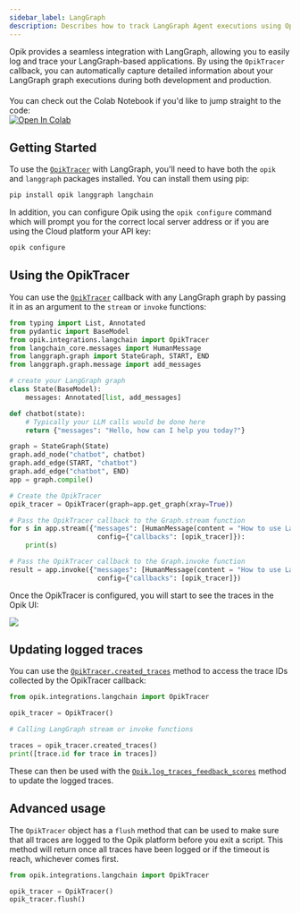 ```yaml
---
sidebar_label: LangGraph
description: Describes how to track LangGraph Agent executions using Opik
---
```


Opik provides a seamless integration with LangGraph, allowing you to easily log and trace your LangGraph-based applications. By using the `OpikTracer` callback, you can automatically capture detailed information about your LangGraph graph executions during both development and production.

<div style="display: flex; align-items: center; flex-wrap: wrap; margin: 20px 0;">
  <span style="margin-right: 10px;">
    You can check out the Colab Notebook if you'd like to jump straight to the code:
  </span>
  <a
    href="https://colab.research.google.com/github/comet-ml/opik/blob/main/apps/opik-documentation/documentation/docs/cookbook/langgraph.ipynb"
    target="_blank"
    rel="noopener noreferrer"
  >
    <img
      src="https://colab.research.google.com/assets/colab-badge.svg"
      alt="Open In Colab"
      style="vertical-align: middle;"
    />
  </a>
</div>

## Getting Started

To use the [`OpikTracer`](https://www.comet.com/docs/opik/python-sdk-reference/integrations/langchain/OpikTracer.html) with LangGraph, you'll need to have both the `opik` and `langgraph` packages installed. You can install them using pip:

```bash
pip install opik langgraph langchain
```

In addition, you can configure Opik using the `opik configure` command which will prompt you for the correct local server address or if you are using the Cloud platform your API key:

```bash
opik configure
```

## Using the OpikTracer

You can use the [`OpikTracer`](https://www.comet.com/docs/opik/python-sdk-reference/integrations/langchain/OpikTracer.html) callback with any LangGraph graph by passing it in as an argument to the `stream` or `invoke` functions:

```python
from typing import List, Annotated
from pydantic import BaseModel
from opik.integrations.langchain import OpikTracer
from langchain_core.messages import HumanMessage
from langgraph.graph import StateGraph, START, END
from langgraph.graph.message import add_messages

# create your LangGraph graph
class State(BaseModel):
    messages: Annotated[list, add_messages]

def chatbot(state):
    # Typically your LLM calls would be done here
    return {"messages": "Hello, how can I help you today?"}

graph = StateGraph(State)
graph.add_node("chatbot", chatbot)
graph.add_edge(START, "chatbot")
graph.add_edge("chatbot", END)
app = graph.compile()

# Create the OpikTracer
opik_tracer = OpikTracer(graph=app.get_graph(xray=True))

# Pass the OpikTracer callback to the Graph.stream function
for s in app.stream({"messages": [HumanMessage(content = "How to use LangGraph ?")]},
                      config={"callbacks": [opik_tracer]}):
    print(s)

# Pass the OpikTracer callback to the Graph.invoke function
result = app.invoke({"messages": [HumanMessage(content = "How to use LangGraph ?")]},
                      config={"callbacks": [opik_tracer]})
```

Once the OpikTracer is configured, you will start to see the traces in the Opik UI:

<Frame>
  <img src="/img/cookbook/langgraph_cookbook.png" />
</Frame>

## Updating logged traces

You can use the [`OpikTracer.created_traces`](https://www.comet.com/docs/opik/python-sdk-reference/integrations/langchain/OpikTracer.html#opik.integrations.langchain.OpikTracer.created_traces) method to access the trace IDs collected by the OpikTracer callback:

```python
from opik.integrations.langchain import OpikTracer

opik_tracer = OpikTracer()

# Calling LangGraph stream or invoke functions

traces = opik_tracer.created_traces()
print([trace.id for trace in traces])
```

These can then be used with the [`Opik.log_traces_feedback_scores`](https://www.comet.com/docs/opik/python-sdk-reference/Opik.html#opik.Opik.log_traces_feedback_scores) method to update the logged traces.

## Advanced usage

The `OpikTracer` object has a `flush` method that can be used to make sure that all traces are logged to the Opik platform before you exit a script. This method will return once all traces have been logged or if the timeout is reach, whichever comes first.

```python
from opik.integrations.langchain import OpikTracer

opik_tracer = OpikTracer()
opik_tracer.flush()
```
